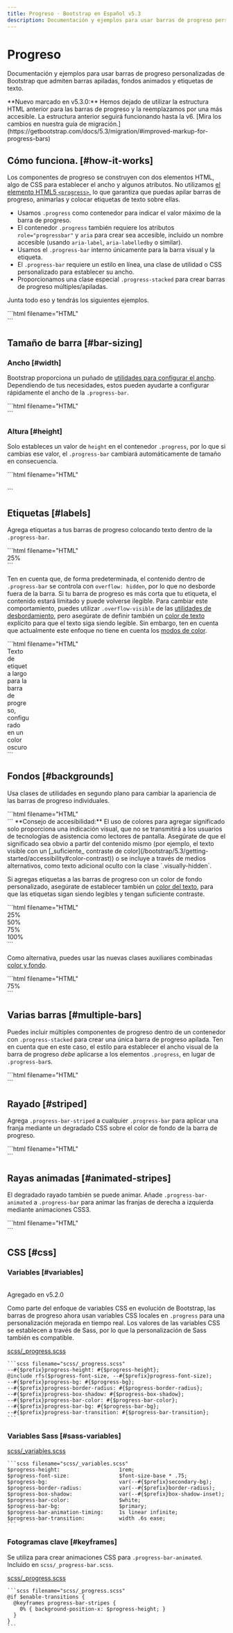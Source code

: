 ```yaml
---
title: Progreso · Bootstrap en Español v5.3
description: Documentación y ejemplos para usar barras de progreso personalizadas de Bootstrap que admiten barras apiladas, fondos animados y etiquetas de texto.
---
```


# Progreso

Documentación y ejemplos para usar barras de progreso personalizadas de Bootstrap que admiten barras apiladas, fondos animados y etiquetas de texto.

<Callout type="info" emoji="">
**Nuevo marcado en v5.3.0:** Hemos dejado de utilizar la estructura HTML anterior para las barras de progreso y la reemplazamos por una más accesible. La estructura anterior seguirá funcionando hasta la v6. [Mira los cambios en nuestra guía de migración.](https://getbootstrap.com/docs/5.3/migration/#improved-markup-for-progress-bars)
</Callout>

Cómo funciona. [#how-it-works]
-------------------------------

Los componentes de progreso se construyen con dos elementos HTML, algo de CSS para establecer el ancho y algunos atributos. No utilizamos [el elemento HTML5 `<progress>`,](https://developer.mozilla.org/en-US/docs/Web/HTML/Element/progress) lo que garantiza que puedas apilar barras de progreso, animarlas y colocar etiquetas de texto sobre ellas.

* Usamos `.progress` como contenedor para indicar el valor máximo de la barra de progreso.
* El contenedor `.progress` también requiere los atributos `role="progressbar"` y `aria` para crear sea accesible, incluido un nombre accesible (usando `aria-label`, `aria-labelledby` o similar).
* Usamos el `.progress-bar` interno únicamente para la barra visual y la etiqueta.
* El `.progress-bar` requiere un estilo en línea, una clase de utilidad o CSS personalizado para establecer su ancho.
* Proporcionamos una clase especial `.progress-stacked` para crear barras de progreso múltiples/apiladas.

Junta todo eso y tendrás los siguientes ejemplos.

<DemoIframe path="/demos/bootstrap/5.3/components/progress/how-it-works.html">
    ```html filename="HTML"
    <div class="progress" role="progressbar" aria-label="Ejemplo básico" aria-valuenow="0" aria-valuemin="0" aria-valuemax="100">
        <div class="progress-bar" style="width: 0%"></div>
    </div>
    <div class="progress" role="progressbar" aria-label="Ejemplo básico" aria-valuenow="25" aria-valuemin="0" aria-valuemax="100">
        <div class="progress-bar" style="width: 25%"></div>
    </div>
    <div class="progress" role="progressbar" aria-label="Ejemplo básico" aria-valuenow="50" aria-valuemin="0" aria-valuemax="100">
        <div class="progress-bar" style="width: 50%"></div>
    </div>
    <div class="progress" role="progressbar" aria-label="Ejemplo básico" aria-valuenow="75" aria-valuemin="0" aria-valuemax="100">
        <div class="progress-bar" style="width: 75%"></div>
    </div>
    <div class="progress" role="progressbar" aria-label="Ejemplo básico" aria-valuenow="100" aria-valuemin="0" aria-valuemax="100">
        <div class="progress-bar" style="width: 100%"></div>
    </div>
    ```
</DemoIframe>

Tamaño de barra [#bar-sizing]
------------------------------

### Ancho [#width]

Bootstrap proporciona un puñado de [utilidades para configurar el ancho](/bootstrap/5.3/utilities/sizing/). Dependiendo de tus necesidades, estos pueden ayudarte a configurar rápidamente el ancho de la `.progress-bar`.

<DemoIframe path="/demos/bootstrap/5.3/components/progress/width.html">
    ```html filename="HTML"
    <div class="progress" role="progressbar" aria-label="Ejemplo básico" aria-valuenow="75" aria-valuemin="0" aria-valuemax="100">
        <div class="progress-bar w-75"></div>
    </div>
    ```
</DemoIframe>

### Altura [#height]

Solo estableces un valor de `height` en el contenedor `.progress`, por lo que si cambias ese valor, el `.progress-bar` cambiará automáticamente de tamaño en consecuencia.

<DemoIframe path="/demos/bootstrap/5.3/components/progress/height.html">
    ```html filename="HTML"
    <div class="progress" role="progressbar" aria-label="Ejemplo 1px de alto" aria-valuenow="25" aria-valuemin="0" aria-valuemax="100" style="height: 1px">
        <div class="progress-bar" style="width: 25%"></div>
    </div>
    <div class="progress" role="progressbar" aria-label="Ejemplo 20px de alto" aria-valuenow="25" aria-valuemin="0" aria-valuemax="100" style="height: 20px">
        <div class="progress-bar" style="width: 25%"></div>
    </div>
    ```
</DemoIframe>

Etiquetas [#labels]
--------------------

Agrega etiquetas a tus barras de progreso colocando texto dentro de la `.progress-bar`.

<DemoIframe path="/demos/bootstrap/5.3/components/progress/labels-1.html">
    ```html filename="HTML"
    <div class="progress" role="progressbar" aria-label="Ejemplo con etiqueta" aria-valuenow="25" aria-valuemin="0" aria-valuemax="100">
        <div class="progress-bar" style="width: 25%">25%</div>
    </div>
    ```
</DemoIframe>

Ten en cuenta que, de forma predeterminada, el contenido dentro de `.progress-bar` se controla con `overflow: hidden`, por lo que no desborde fuera de la barra. Si tu barra de progreso es más corta que tu etiqueta, el contenido estará limitado y puede volverse ilegible. Para cambiar este comportamiento, puedes utilizar `.overflow-visible` de las [utilidades de desbordamiento](/bootstrap/5.3/utilities/overflow/), pero asegúrate de definir también un [color de texto](/bootstrap/5.3/utilities/colors/#colors) explícito para que el texto siga siendo legible. Sin embargo, ten en cuenta que actualmente este enfoque no tiene en cuenta los [modos de color](/bootstrap/5.3/customize/color-modes/).

<DemoIframe path="/demos/bootstrap/5.3/components/progress/labels-2.html">
    ```html filename="HTML"
    <div class="progress" role="progressbar" aria-label="Ejemplo con etiqueta" aria-valuenow="10" aria-valuemin="0" aria-valuemax="100">
        <div class="progress-bar overflow-visible text-dark" style="width: 10%">
            Texto de etiqueta largo para la barra de progreso, configurado en un color oscuro
        </div>
    </div>
    ```
</DemoIframe>

Fondos [#backgrounds]
----------------------

Usa clases de utilidades en segundo plano para cambiar la apariencia de las barras de progreso individuales.

<DemoIframe path="/demos/bootstrap/5.3/components/progress/backgrounds-1.html">
    ```html filename="HTML"
    <div class="progress" role="progressbar" aria-label="Ejemplo de éxito" aria-valuenow="25" aria-valuemin="0" aria-valuemax="100">
        <div class="progress-bar bg-success" style="width: 25%"></div>
    </div>
    <div class="progress" role="progressbar" aria-label="Ejemplo de información" aria-valuenow="50" aria-valuemin="0" aria-valuemax="100">
        <div class="progress-bar bg-info" style="width: 50%"></div>
    </div>
    <div class="progress" role="progressbar" aria-label="Ejemplo de advertencia" aria-valuenow="75" aria-valuemin="0" aria-valuemax="100">
        <div class="progress-bar bg-warning" style="width: 75%"></div>
    </div>
    <div class="progress" role="progressbar" aria-label="Ejemplo de peligro" aria-valuenow="100" aria-valuemin="0" aria-valuemax="100">
        <div class="progress-bar bg-danger" style="width: 100%"></div>
    </div>
    ```
</DemoIframe>

<Callout type="info" emoji="">
**Consejo de accesibilidad:** El uso de colores para agregar significado solo proporciona una indicación visual, que no se transmitirá a los usuarios de tecnologías de asistencia como lectores de pantalla. Asegúrate de que el significado sea obvio a partir del contenido mismo (por ejemplo, el texto visible con un [_suficiente_ contraste de color](/bootstrap/5.3/getting-started/accessibility#color-contrast)) o se incluye a través de medios alternativos, como texto adicional oculto con la clase `.visually-hidden`.
</Callout>

Si agregas etiquetas a las barras de progreso con un color de fondo personalizado, asegúrate de establecer también un [color del texto](/bootstrap/5.3/utilities/colors/#colors), para que las etiquetas sigan siendo legibles y tengan suficiente contraste.

<DemoIframe path="/demos/bootstrap/5.3/components/progress/backgrounds-2.html">
    ```html filename="HTML"
    <div class="progress" role="progressbar" aria-label="Ejemplo de éxito" aria-valuenow="25" aria-valuemin="0" aria-valuemax="100">
        <div class="progress-bar bg-success" style="width: 25%">25%</div>
    </div>
    <div class="progress" role="progressbar" aria-label="Ejemplo de información" aria-valuenow="50" aria-valuemin="0" aria-valuemax="100">
        <div class="progress-bar bg-info text-dark" style="width: 50%">50%</div>
    </div>
    <div class="progress" role="progressbar" aria-label="Ejemplo de advertencia" aria-valuenow="75" aria-valuemin="0" aria-valuemax="100">
        <div class="progress-bar bg-warning text-dark" style="width: 75%">75%</div>
    </div>
    <div class="progress" role="progressbar" aria-label="Ejemplo de peligro" aria-valuenow="100" aria-valuemin="0" aria-valuemax="100">
        <div class="progress-bar bg-danger" style="width: 100%">100%</div>
    </div>
    ```
</DemoIframe>

Como alternativa, puedes usar las nuevas clases auxiliares combinadas [color y fondo](/bootstrap/5.3/helpers/color-background/).

<DemoIframe path="/demos/bootstrap/5.3/components/progress/backgrounds-3.html">
    ```html filename="HTML"
    <div class="progress" role="progressbar" aria-label="Ejemplo de advertencia" aria-valuenow="75" aria-valuemin="0" aria-valuemax="100">
        <div class="progress-bar text-bg-warning" style="width: 75%">75%</div>
    </div>
    ```
</DemoIframe>

Varias barras [#multiple-bars]
-------------------------------

Puedes incluir múltiples componentes de progreso dentro de un contenedor con `.progress-stacked` para crear una única barra de progreso apilada. Ten en cuenta que en este caso, el estilo para establecer el ancho visual de la barra de progreso _debe_ aplicarse a los elementos `.progress`, en lugar de `.progress-bar`s.

<DemoIframe path="/demos/bootstrap/5.3/components/progress/multiple-bars.html">
    ```html filename="HTML"
    <div class="progress-stacked">
        <div class="progress" role="progressbar" aria-label="Segmento uno" aria-valuenow="15" aria-valuemin="0" aria-valuemax="100" style="width: 15%">
            <div class="progress-bar"></div>
        </div>
        <div class="progress" role="progressbar" aria-label="Segmento dos" aria-valuenow="30" aria-valuemin="0" aria-valuemax="100" style="width: 30%">
            <div class="progress-bar bg-success"></div>
        </div>
        <div class="progress" role="progressbar" aria-label="Segmento tres" aria-valuenow="20" aria-valuemin="0" aria-valuemax="100" style="width: 20%">
            <div class="progress-bar bg-info"></div>
        </div>
    </div>
    ```
</DemoIframe>

Rayado [#striped]
------------------

Agrega `.progress-bar-striped` a cualquier `.progress-bar` para aplicar una franja mediante un degradado CSS sobre el color de fondo de la barra de progreso.

<DemoIframe path="/demos/bootstrap/5.3/components/progress/striped.html">
    ```html filename="HTML"
    <div class="progress" role="progressbar" aria-label="Ejemplo rayado predeterminado" aria-valuenow="10" aria-valuemin="0" aria-valuemax="100">
        <div class="progress-bar progress-bar-striped" style="width: 10%"></div>
    </div>
    <div class="progress" role="progressbar" aria-label="Ejemplo de éxito rayado" aria-valuenow="25" aria-valuemin="0" aria-valuemax="100">
        <div class="progress-bar progress-bar-striped bg-success" style="width: 25%"></div>
    </div>
    <div class="progress" role="progressbar" aria-label="Ejemplo de información rayada" aria-valuenow="50" aria-valuemin="0" aria-valuemax="100">
        <div class="progress-bar progress-bar-striped bg-info" style="width: 50%"></div>
    </div>
    <div class="progress" role="progressbar" aria-label="Ejemplo de rayas de advertencia" aria-valuenow="75" aria-valuemin="0" aria-valuemax="100">
        <div class="progress-bar progress-bar-striped bg-warning" style="width: 75%"></div>
    </div>
    <div class="progress" role="progressbar" aria-label="Ejemplo de rayas de peligro" aria-valuenow="100" aria-valuemin="0" aria-valuemax="100">
        <div class="progress-bar progress-bar-striped bg-danger" style="width: 100%"></div>
    </div>
    ```
</DemoIframe>

Rayas animadas [#animated-stripes]
-----------------------------------

El degradado rayado también se puede animar. Añade `.progress-bar-animated` a `.progress-bar` para animar las franjas de derecha a izquierda mediante animaciones CSS3.

<DemoIframe path="/demos/bootstrap/5.3/components/progress/animated-stripes.html">
    ```html filename="HTML"
    <div class="progress" role="progressbar" aria-label="Ejemplo de rayas animadas" aria-valuenow="75" aria-valuemin="0" aria-valuemax="100">
        <div class="progress-bar progress-bar-striped progress-bar-animated" style="width: 75%"></div>
    </div>
    ```
</DemoIframe>

CSS [#css]
-----------

### Variables [#variables]

<br/>
<span className="py-1 px-3 text-green-700 border border-green-700 rounded-md">Agregado en v5.2.0</span>

Como parte del enfoque de variables CSS en evolución de Bootstrap, las barras de progreso ahora usan variables CSS locales en `.progress` para una personalización mejorada en tiempo real. Los valores de las variables CSS se establecen a través de Sass, por lo que la personalización de Sass también es compatible.

[scss/_progress.scss](https://github.com/twbs/bootstrap/blob/v5.3.2/scss/_progress.scss)

    ```scss filename="scss/_progress.scss"
    --#{$prefix}progress-height: #{$progress-height};
    @include rfs($progress-font-size, --#{$prefix}progress-font-size);
    --#{$prefix}progress-bg: #{$progress-bg};
    --#{$prefix}progress-border-radius: #{$progress-border-radius};
    --#{$prefix}progress-box-shadow: #{$progress-box-shadow};
    --#{$prefix}progress-bar-color: #{$progress-bar-color};
    --#{$prefix}progress-bar-bg: #{$progress-bar-bg};
    --#{$prefix}progress-bar-transition: #{$progress-bar-transition};
    ```

### Variables Sass [#sass-variables]

[scss/_variables.scss](https://github.com/twbs/bootstrap/blob/v5.3.2/scss/_variables.scss)

    ```scss filename="scss/_variables.scss"
    $progress-height:                   1rem;
    $progress-font-size:                $font-size-base * .75;
    $progress-bg:                       var(--#{$prefix}secondary-bg);
    $progress-border-radius:            var(--#{$prefix}border-radius);
    $progress-box-shadow:               var(--#{$prefix}box-shadow-inset);
    $progress-bar-color:                $white;
    $progress-bar-bg:                   $primary;
    $progress-bar-animation-timing:     1s linear infinite;
    $progress-bar-transition:           width .6s ease;
    ```

### Fotogramas clave [#keyframes]

Se utiliza para crear animaciones CSS para `.progress-bar-animated`. Incluido en `scss/_progress-bar.scss`.

[scss/_progress.scss](https://github.com/twbs/bootstrap/blob/v5.3.2/scss/_progress.scss)

    ```scss filename="scss/_progress.scss"
    @if $enable-transitions {
      @keyframes progress-bar-stripes {
        0% { background-position-x: $progress-height; }
      }
    }
    ```